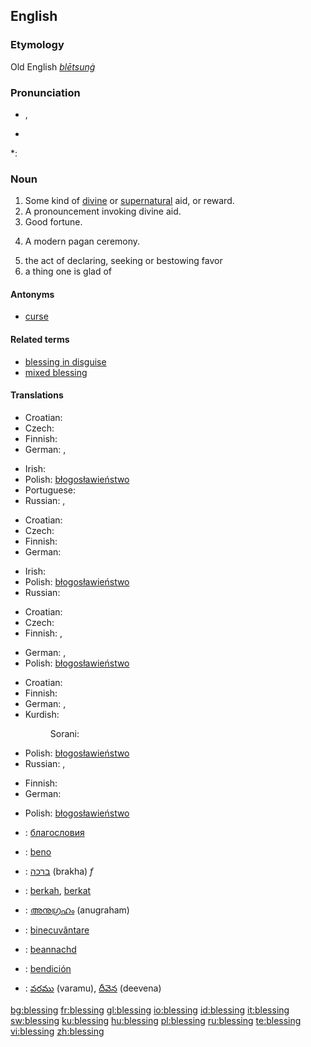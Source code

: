 ==English==

===Etymology===
Old English ''[[blētsunġ]]''

===Pronunciation===
* {{IPA|/ˈbles.ɪŋ/}}, {{SAMPA|/"bles.IN/}}
* {{audio|en-us-blessing.ogg|Audio (US)}}

*: {{rhymes|ɛsɪŋ}}

===Noun===
{{en-noun}}

# Some kind of [[divine]] or [[supernatural]] aid, or reward.
# A pronouncement invoking divine aid.
# Good fortune.
# {{context|paganism}} A modern pagan ceremony.
# the act of declaring, seeking or bestowing favor
# a thing one is glad of

====Antonyms====
* [[curse]]

====Related terms====
* [[blessing in disguise]]
* [[mixed blessing]]

====Translations====
{{trans-top|Some kind of divine or supernatural aid, or reward}}
* Croatian: {{t|hr|blagoslov|alt=blȁgoslōv|m}}
* Czech: {{t-|cs|požehnání|n}}
* Finnish: {{t|fi|siunaus}}
* German: {{t-|de|Segen|m}}, {{t+|de|Segnung|f}}
{{trans-mid}}
* Irish: {{t-|ga|beannacht|f|xs=Irish}}
* Polish: [[błogosławieństwo]] {{n}}
* Portuguese: {{t|pt|benção|f}}
* Russian: {{t|ru|благословение|n|tr=blagoslov'énije|sc=Cyrl}}, {{t+|ru|милость|f|tr=mílost'|sc=Cyrl}}
{{trans-bottom}}

{{trans-top|pronouncement invoking divine aid}}
* Croatian: {{t|hr|blagoslov|alt=blȁgoslōv|m}}
* Czech: {{t-|cs|požehnání|n}}
* Finnish: {{t|fi|siunaus}}
* German: {{t+|de|Segnen}}
{{trans-mid}}
* Irish: {{t-|ga|beannacht|f|xs=Irish}}
* Polish: [[błogosławieństwo]] {{n}}
* Russian: {{t|ru|благословение|n|tr=blagoslov'énije|sc=Cyrl}}
{{trans-bottom}}

{{trans-top|Good fortune}}
* Croatian: {{t|hr|blagoslov|alt=blȁgoslōv|m}}
* Czech: {{t-|cs|požehnání|n}}
* Finnish: {{t+|fi|onni}}, {{t+|fi|tuuri}}
{{trans-mid}}
* German: {{t-|de|Segen|m}}, {{t+|de|Segnung|f}}
* Polish: [[błogosławieństwo]] {{n}}
{{trans-bottom}}

{{trans-top|(''paganism'') A modern pagan ceremony}}
{{trans-mid}}
{{trans-bottom}}

{{trans-top|act of declaring, seeking or bestowing favor}}
* Croatian: {{t|hr|blagoslov|alt=blȁgoslōv|m}}
* Finnish: {{t|fi|siunaus}}
* German: {{t+|de|Segnen|n}}, {{t+|de|Segnung|f}}
* Kurdish:
*: Sorani: {{t|ku|خێر|tr=xêr|sc=KUchar}}
{{trans-mid}}
* Polish: [[błogosławieństwo]] {{n}}
* Russian: {{t|ru|благословение|n|tr=blagoslov'énije|sc=Cyrl}}, {{t-|ru|молитва|f|tr=molítva|sc=Cyrl}}
{{trans-bottom}}

{{trans-top|thing one is glad of}}
* Finnish: {{t|fi|ilonaihe}}
* German: {{t-|de|Segen|m}}
{{trans-mid}}
* Polish: [[błogosławieństwo]] {{n}}
{{trans-bottom}}

{{checktrans-top}}
* {{ttbc|Bulgarian}}: [[благословия]] {{n}} {{f}}
* {{ttbc|Esperanto}}: [[beno]]
* {{ttbc|Hebrew}}: [[ברכה]] (brakha) ''f''
* {{ttbc|Indonesian}}: [[berkah]], [[berkat]]
{{trans-mid}}
* {{ttbc|Malayalam}}: [[അനുഗ്രഹം]] (anugraham)
* {{ttbc|Romanian}}: [[binecuvântare]] {{f}}
* {{ttbc|Scottish Gaelic}}: [[beannachd]]
* {{ttbc|Spanish}}: [[bendición]] {{f}}
* {{ttbc|Telugu}}: [[వరము]] (varamu), [[దీవెన]] (deevena)
{{trans-bottom}}

[[bg:blessing]]
[[fr:blessing]]
[[gl:blessing]]
[[io:blessing]]
[[id:blessing]]
[[it:blessing]]
[[sw:blessing]]
[[ku:blessing]]
[[hu:blessing]]
[[pl:blessing]]
[[ru:blessing]]
[[te:blessing]]
[[vi:blessing]]
[[zh:blessing]]